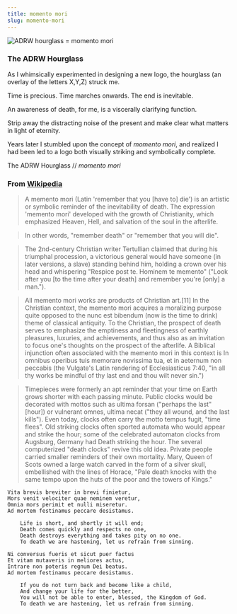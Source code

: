 ```yaml
---
title: momento mori
slug: momento-mori
---
```


![ADRW hourglass = momento mori][hourglass]

### The ADRW Hourglass

As I whimsically experimented in designing a new logo, the hourglass (an overlay of the letters X,Y,Z) struck me.

Time is precious. Time marches onwards. The end is inevitable.

An awareness of death, for me, is a viscerally clarifying function.

Strip away the distracting noise of the present and make clear what matters in light of eternity.

Years later I stumbled upon the concept of _momento mori_, and realized I had been led to a logo both visually striking and symbolically complete.

The ADRW Hourglass // _momento mori_

### From [Wikipedia][wiki]

> A memento mori (Latin 'remember that you [have to] die') is an artistic or symbolic reminder of the inevitability of death. The expression 'memento mori' developed with the growth of Christianity, which emphasized Heaven, Hell, and salvation of the soul in the afterlife.

> In other words, "remember death" or "remember that you will die".

> The 2nd-century Christian writer Tertullian claimed that during his triumphal procession, a victorious general would have someone (in later versions, a slave) standing behind him, holding a crown over his head and whispering "Respice post te. Hominem te memento" ("Look after you [to the time after your death] and remember you're [only] a man.").

> All memento mori works are products of Christian art.[11] In the Christian context, the memento mori acquires a moralizing purpose quite opposed to the nunc est bibendum (now is the time to drink) theme of classical antiquity. To the Christian, the prospect of death serves to emphasize the emptiness and fleetingness of earthly pleasures, luxuries, and achievements, and thus also as an invitation to focus one's thoughts on the prospect of the afterlife. A Biblical injunction often associated with the memento mori in this context is In omnibus operibus tuis memorare novissima tua, et in aeternum non peccabis (the Vulgate's Latin rendering of Ecclesiasticus 7:40, "in all thy works be mindful of thy last end and thou wilt never sin.")

> Timepieces were formerly an apt reminder that your time on Earth grows shorter with each passing minute. Public clocks would be decorated with mottos such as ultima forsan ("perhaps the last" [hour]) or vulnerant omnes, ultima necat ("they all wound, and the last kills"). Even today, clocks often carry the motto tempus fugit, "time flees". Old striking clocks often sported automata who would appear and strike the hour; some of the celebrated automaton clocks from Augsburg, Germany had Death striking the hour. The several computerized "death clocks" revive this old idea. Private people carried smaller reminders of their own mortality. Mary, Queen of Scots owned a large watch carved in the form of a silver skull, embellished with the lines of Horace, "Pale death knocks with the same tempo upon the huts of the poor and the towers of Kings."

```
Vita brevis breviter in brevi finietur,
Mors venit velociter quae neminem veretur,
Omnia mors perimit et nulli miseretur.
Ad mortem festinamus peccare desistamus.

    Life is short, and shortly it will end;
    Death comes quickly and respects no one,
    Death destroys everything and takes pity on no one.
    To death we are hastening, let us refrain from sinning.

Ni conversus fueris et sicut puer factus
Et vitam mutaveris in meliores actus,
Intrare non poteris regnum Dei beatus.
Ad mortem festinamus peccare desistamus.

    If you do not turn back and become like a child,
    And change your life for the better,
    You will not be able to enter, blessed, the Kingdom of God.
    To death we are hastening, let us refrain from sinning.
```

[hourglass]: ../../img/logos/h-300.png
[wiki]: https://en.wikipedia.org/wiki/Memento_mori
